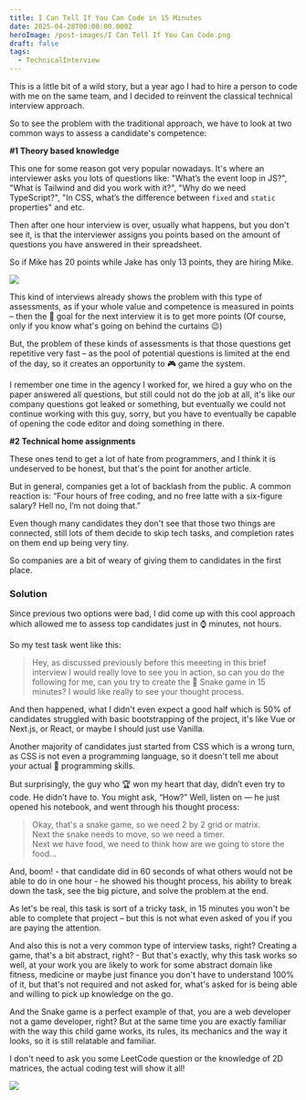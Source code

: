 ```yaml
---
title: I Can Tell If You Can Code in 15 Minutes
date: 2025-04-28T00:00:00.000Z
heroImage: /post-images/I Can Tell If You Can Code.png
draft: false
tags:
  - TechnicalInterview
---
```


This is a little bit of a wild story, but a year ago I had to hire a person to code with me on the same team, and I decided to reinvent the classical technical interview approach.

So to see the problem with the traditional approach, we have to look at two common ways to assess a candidate's competence:

**#1 Theory based knowledge**

This one for some reason got very popular nowadays. It's where an interviewer asks you lots of questions like: "What’s the event loop in JS?", "What is Tailwind and did you work with it?", "Why do we need TypeScript?", "In CSS, what’s the difference between `fixed` and `static` properties" and etc.

Then after one hour interview is over, usually what happens, but you don't see it, is that the interviewer assigns you points based on the amount of questions you have answered in their spreadsheet.

So if Mike has 20 points while Jake has only 13 points, they are hiring Mike.

![](</post-images/I Can Tell If You Can Code ILLUSTRATION HR Sheet.png>)

This kind of interviews already shows the problem with this type of assessments, as if your whole value and competence is measured in points – then the 🎯 goal for the next interview it is to get more points (Of course, only if you know what's going on behind the curtains 😉)

But, the problem of these kinds of assessments is that those questions get repetitive very fast – as the pool of potential questions is limited at the end of the day, so it creates an opportunity to 🎮 game the system.

I remember one time in the agency I worked for, we hired a guy who on the paper answered all questions, but still could not do the job at all, it's like our company questions got leaked or something, but eventually we could not continue working with this guy, sorry, but you have to eventually be capable of opening the code editor and doing something in there.

**#2 Technical home assignments**

These ones tend to get a lot of hate from programmers, and I think it is undeserved to be honest, but that's the point for another article.

But in general, companies get a lot of backlash from the public. A common reaction is: “Four hours of free coding, and no free latte with a six-figure salary? Hell no, I’m not doing that.”

Even though many candidates they don't see that those two things are connected, still lots of them decide to skip tech tasks, and completion rates on them end up being very  tiny.

So companies are a bit of weary of giving them to candidates in the first place.

### Solution

Since previous two options were bad, I did come up with this cool approach which allowed me to assess top candidates just in ⌚️ minutes, not hours.

So my test task went like this:

> Hey, as discussed previously before this meeeting in this brief interview I would really love to see you in action, so can you do the following for me, can you try to create the 🐍 Snake game in 15 minutes? I would like really to see your thought process.

And then happened, what I didn't even expect a good half which is 50% of candidates struggled with basic bootstrapping of the project, it's like Vue or Next.js, or React, or maybe I should just use Vanilla.

Another majority of candidates just started from CSS which is a wrong turn, as CSS is not even a programming language, so it doesn't tell me about your actual 🔧 programming skills.

But surprisingly, the guy who 🏆 won my heart that day, didn’t even try to code. He didn’t have to. You might ask, “How?” Well, listen on — he just opened his notebook, and went through his thought process:

> Okay, that's a snake game, so we need 2 by 2 grid or matrix.\
> Next the snake needs to move, so we need a timer.\
> Next we have food, we need to think how are we going to store the food...

And, boom! - that candidate did in 60 seconds of what others would not be able to do in one hour - he showed his thought process, his ability to break down the task, see the big picture, and solve the problem at the end.

As let's be real, this task is sort of a tricky task, in 15 minutes you won't be able to complete that project – but this is not what even asked of you if you are paying the attention.

And also this is not a very common type of interview tasks, right? Creating a game, that's a bit abstract, right? - But that's exactly, why this task works so well, at your work you are likely to work for some abstract domain like fitness, medicine or maybe just finance you don't have to understand 100% of it, but that's not required and not asked for, what's asked for is being able and willing to pick up knowledge on the go.

And the Snake game is a perfect example of that, you are a web developer not a game developer, right? But at the same time you are exactly familiar with the way this child game works, its rules, its mechanics and the way it looks, so it is still relatable and familiar.

I don't need to ask you some LeetCode question or the knowledge of 2D matrices, the actual coding test will show it all!

![](</post-images/I Can Tell If You Can Code ILLUSTRATION Snake.png>)
